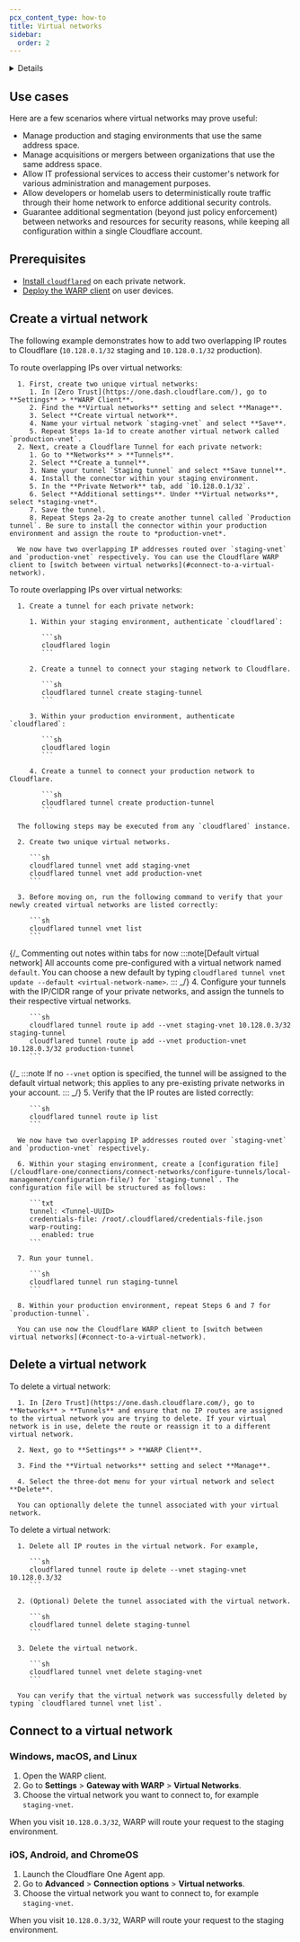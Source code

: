 ```yaml
---
pcx_content_type: how-to
title: Virtual networks
sidebar:
  order: 2
---
```



<Details header="Feature availability">

| [WARP modes](/cloudflare-one/connections/connect-devices/warp/configure-warp/warp-modes/) | [Zero Trust plans](https://www.cloudflare.com/teams-pricing/) |
| ----------------------------------------------------------------------------------------- | ------------------------------------------------------------- |
| <ul><li> Gateway with WARP</li><li> Secure Web Gateway without DNS filtering </li></ul>   | All plans                                                     |

| System   | Availability |
| -------- | ------------ |
| Windows  | ✅           |
| macOS    | ✅           |
| Linux    | ✅           |
| iOS      | ✅           |
| Android  | ✅           |
| ChromeOS | ✅           |

</Details>

<Render file="tunnel/virtual-networks-intro" product="cloudflare-one" />

## Use cases

Here are a few scenarios where virtual networks may prove useful:

- Manage production and staging environments that use the same address space.
- Manage acquisitions or mergers between organizations that use the same address space.
- Allow IT professional services to access their customer's network for various administration and management purposes.
- Allow developers or homelab users to deterministically route traffic through their home network to enforce additional security controls.
- Guarantee additional segmentation (beyond just policy enforcement) between networks and resources for security reasons, while keeping all configuration within a single Cloudflare account.

## Prerequisites

- [Install `cloudflared`](/cloudflare-one/connections/connect-networks/get-started/create-local-tunnel/#1-download-and-install-cloudflared) on each private network.
- [Deploy the WARP client](/cloudflare-one/connections/connect-devices/warp/deployment/) on user devices.

## Create a virtual network

The following example demonstrates how to add two overlapping IP routes to Cloudflare (`10.128.0.1/32` staging and `10.128.0.1/32` production).

<Tabs>
   <TabItem label="Dashboard">
      To route overlapping IPs over virtual networks:

      1. First, create two unique virtual networks:
         1. In [Zero Trust](https://one.dash.cloudflare.com/), go to **Settings** > **WARP Client**.
         2. Find the **Virtual networks** setting and select **Manage**.
         3. Select **Create virtual network**.
         4. Name your virtual network `staging-vnet` and select **Save**.
         5. Repeat Steps 1a-1d to create another virtual network called `production-vnet`.
      2. Next, create a Cloudflare Tunnel for each private network:
         1. Go to **Networks** > **Tunnels**.
         2. Select **Create a tunnel**.
         3. Name your tunnel `Staging tunnel` and select **Save tunnel**.
         4. Install the connector within your staging environment.
         5. In the **Private Network** tab, add `10.128.0.1/32`.
         6. Select **Additional settings**. Under **Virtual networks**, select *staging-vnet*.
         7. Save the tunnel.
         8. Repeat Steps 2a-2g to create another tunnel called `Production tunnel`. Be sure to install the connector within your production environment and assign the route to *production-vnet*.

      We now have two overlapping IP addresses routed over `staging-vnet` and `production-vnet` respectively. You can use the Cloudflare WARP client to [switch between virtual networks](#connect-to-a-virtual-network).

   </TabItem>

   <TabItem label="cli">
      To route overlapping IPs over virtual networks:

      1. Create a tunnel for each private network:

         1. Within your staging environment, authenticate `cloudflared`:

            ```sh
            cloudflared login
            ```

         2. Create a tunnel to connect your staging network to Cloudflare.

            ```sh
            cloudflared tunnel create staging-tunnel
            ```

         3. Within your production environment, authenticate `cloudflared`:

            ```sh
            cloudflared login
            ```

         4. Create a tunnel to connect your production network to Cloudflare.

            ```sh
            cloudflared tunnel create production-tunnel
            ```

      The following steps may be executed from any `cloudflared` instance.

      2. Create two unique virtual networks.

         ```sh
         cloudflared tunnel vnet add staging-vnet
         cloudflared tunnel vnet add production-vnet
         ```

      3. Before moving on, run the following command to verify that your newly created virtual networks are listed correctly:

         ```sh
         cloudflared tunnel vnet list
         ```

{/_ Commenting out notes within tabs for now
:::note[Default virtual network]
All accounts come pre-configured with a virtual network named `default`. You can choose a new default by typing `cloudflared tunnel vnet update --default <virtual-network-name>`.
:::
_/} 4. Configure your tunnels with the IP/CIDR range of your private networks, and assign the tunnels to their respective virtual networks.

         ```sh
         cloudflared tunnel route ip add --vnet staging-vnet 10.128.0.3/32 staging-tunnel
         cloudflared tunnel route ip add --vnet production-vnet 10.128.0.3/32 production-tunnel
         ```

{/_
:::note
If no `--vnet` option is specified, the tunnel will be assigned to the default virtual network; this applies to any pre-existing private networks in your account.
:::
_/} 5. Verify that the IP routes are listed correctly:

         ```sh
         cloudflared tunnel route ip list
         ```

      We now have two overlapping IP addresses routed over `staging-vnet` and `production-vnet` respectively.

      6. Within your staging environment, create a [configuration file](/cloudflare-one/connections/connect-networks/configure-tunnels/local-management/configuration-file/) for `staging-tunnel`. The configuration file will be structured as follows:

         ```txt
         tunnel: <Tunnel-UUID>
         credentials-file: /root/.cloudflared/credentials-file.json
         warp-routing:
            enabled: true
         ```

      7. Run your tunnel.

         ```sh
         cloudflared tunnel run staging-tunnel
         ```

      8. Within your production environment, repeat Steps 6 and 7 for `production-tunnel`.

      You can use now the Cloudflare WARP client to [switch between virtual networks](#connect-to-a-virtual-network).

   </TabItem>
</Tabs>

## Delete a virtual network

<Tabs>
   <TabItem label="Dashboard">
      To delete a virtual network:

      1. In [Zero Trust](https://one.dash.cloudflare.com/), go to **Networks** > **Tunnels** and ensure that no IP routes are assigned to the virtual network you are trying to delete. If your virtual network is in use, delete the route or reassign it to a different virtual network.

      2. Next, go to **Settings** > **WARP Client**.

      3. Find the **Virtual networks** setting and select **Manage**.

      4. Select the three-dot menu for your virtual network and select **Delete**.

      You can optionally delete the tunnel associated with your virtual network.

   </TabItem>

   <TabItem label="cli">
      To delete a virtual network:

      1. Delete all IP routes in the virtual network. For example,

         ```sh
         cloudflared tunnel route ip delete --vnet staging-vnet 10.128.0.3/32
         ```

      2. (Optional) Delete the tunnel associated with the virtual network.

         ```sh
         cloudflared tunnel delete staging-tunnel
         ```

      3. Delete the virtual network.

         ```sh
         cloudflared tunnel vnet delete staging-vnet
         ```

      You can verify that the virtual network was successfully deleted by typing `cloudflared tunnel vnet list`.

   </TabItem>
</Tabs>

## Connect to a virtual network

### Windows, macOS, and Linux

1. Open the WARP client.
2. Go to **Settings** > **Gateway with WARP** > **Virtual Networks**.
3. Choose the virtual network you want to connect to, for example `staging-vnet`.

When you visit `10.128.0.3/32`, WARP will route your request to the staging environment.

### iOS, Android, and ChromeOS

1. Launch the Cloudflare One Agent app.
2. Go to **Advanced** > **Connection options** > **Virtual networks**.
3. Choose the virtual network you want to connect to, for example `staging-vnet`.

When you visit `10.128.0.3/32`, WARP will route your request to the staging environment.
